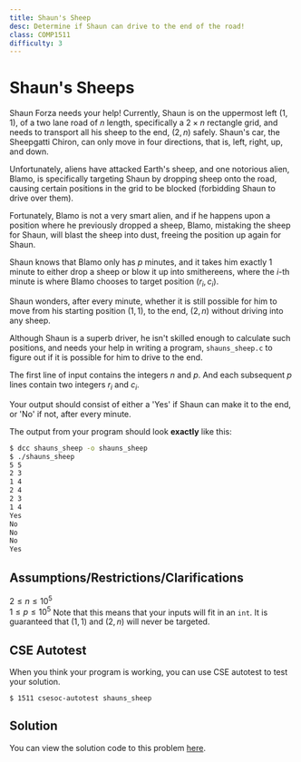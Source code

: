 ```yaml
---
title: Shaun's Sheep
desc: Determine if Shaun can drive to the end of the road!
class: COMP1511
difficulty: 3
---
```

# Shaun's Sheeps
Shaun Forza needs your help! Currently, Shaun is on the uppermost left  $(1, 1)$, of a two lane road of $n$ length, specifically a $2 \times n$ rectangle grid, and needs to transport all his sheep to the end, $(2, n)$ safely. Shaun's car, the Sheepgatti Chiron, can only move in four directions, that is, left, right, up, and down. 

Unfortunately, aliens have attacked Earth's sheep, and one notorious alien, Blamo, is specifically targeting Shaun by dropping sheep onto the road, causing certain positions in the grid to be blocked (forbidding Shaun to drive over them). 

Fortunately, Blamo is not a very smart alien, and if he happens upon a position where he previously dropped a sheep, Blamo, mistaking the sheep for Shaun, will blast the sheep into dust, freeing the position up again for Shaun. 

Shaun knows that Blamo only has $p$ minutes, and it takes him exactly 1 minute to either drop a sheep or blow it up into smithereens, where the $i$-th minute is where Blamo chooses to target position $(r_{i}, c_{i})$. 

Shaun wonders, after every minute, whether it is still possible for him to move from his starting position $(1, 1)$, to the end, $(2, n)$ without driving into any sheep.

Although Shaun is a superb driver, he isn't skilled enough to calculate such positions, and needs your help in writing a program, `shauns_sheep.c` to figure out if it is possible for him to drive to the end.

The first line of input contains the integers $n$ and $p$.
And each subsequent $p$ lines contain two integers $r_{i}$ and $c_{i}$.

Your output should consist of either a 'Yes' if Shaun can make it to the end, or 'No' if not, after every minute.

The output from your program should look **exactly** like this:
```bash
$ dcc shauns_sheep -o shauns_sheep
$ ./shauns_sheep
5 5
2 3
1 4
2 4
2 3
1 4
Yes
No
No
No
Yes
```

## Assumptions/Restrictions/Clarifications
$2 \leq n \leq 10^5$  
$1 \leq p \leq 10^5$
Note that this means that your inputs will fit in an `int`.
It is guaranteed that $(1, 1)$ and $(2, n)$ will never be targeted.

## CSE Autotest

When you think your program is working, you can use CSE autotest to test your solution.

```bash:~/1511-revision/shauns_sheep
$ 1511 csesoc-autotest shauns_sheep
```


## Solution

You can view the solution code to this problem [here](https://github.com/csesoc/comp1511-revision-t1-2022/blob/master/solutions/shauns_sheep/solution.c).
